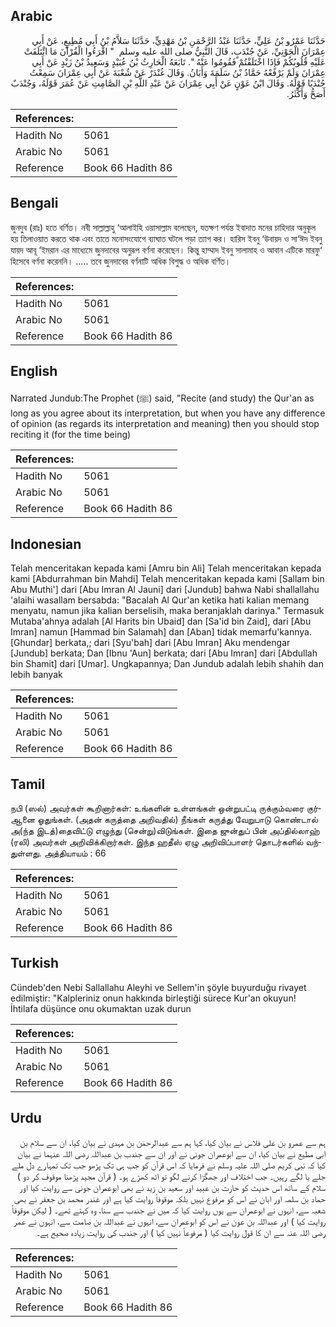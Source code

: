 ## Arabic


<div dir="rtl" lang="ar" style={{fontSize:'larger',backgroundColor:'#f8f9fa',padding:20}}>
حَدَّثَنَا عَمْرُو بْنُ عَلِيٍّ، حَدَّثَنَا عَبْدُ الرَّحْمَنِ بْنُ مَهْدِيٍّ، حَدَّثَنَا سَلاَّمُ بْنُ أَبِي مُطِيعٍ، عَنْ أَبِي عِمْرَانَ الْجَوْنِيِّ، عَنْ جُنْدَبٍ، قَالَ النَّبِيُّ صلى الله عليه وسلم ‏ "‏ اقْرَءُوا الْقُرْآنَ مَا ائْتَلَفَتْ عَلَيْهِ قُلُوبُكُمْ فَإِذَا اخْتَلَفْتُمْ فَقُومُوا عَنْهُ ‏"‏‏.‏ تَابَعَهُ الْحَارِثُ بْنُ عُبَيْدٍ وَسَعِيدُ بْنُ زَيْدٍ عَنْ أَبِي عِمْرَانَ وَلَمْ يَرْفَعْهُ حَمَّادُ بْنُ سَلَمَةَ وَأَبَانُ‏.‏ وَقَالَ غُنْدَرٌ عَنْ شُعْبَةَ عَنْ أَبِي عِمْرَانَ سَمِعْتُ جُنْدَبًا قَوْلَهُ‏.‏ وَقَالَ ابْنُ عَوْنٍ عَنْ أَبِي عِمْرَانَ عَنْ عَبْدِ اللَّهِ بْنِ الصَّامِتِ عَنْ عُمَرَ قَوْلَهُ، وَجُنْدَبٌ أَصَحُّ وَأَكْثَرُ‏.‏
</div>
<div style={{backgroundColor:'#f8f9fa',padding:20, marginBottom: 10}}><table> <thead> <tr> <th>References:</th> <th></th> </tr> </thead> <tbody><tr><td>Hadith No</td><td>5061</td></tr><tr><td>Arabic No</td><td>5061</td></tr><tr><td>Reference</td><td>Book 66 Hadith 86</td></tr></tbody></table></div>

## Bengali


<div dir="ltr" lang="bn" style={{fontSize:'larger',backgroundColor:'#f8f9fa',padding:20}}>
জুনদুব (রাঃ) হতে বর্ণিত। নবী সাল্লাল্লাহু ‘আলাইহি ওয়াসাল্লাম বলেছেন, যতক্ষণ পর্যন্ত ইবাদাত মনের চাহিদার অনুকূল হয় তিলাওয়াত করতে থাক এবং তাতে মনোসংযোগে ব্যাঘাত ঘটলে পড়া ত্যাগ কর। হারিস ইবনু ‘উবায়দ ও সা‘ঈদ ইবনু যায়দ আবূ ‘ইমরান এর মাধ্যেমে জুনদাবের অনুরূপ বর্ণনা করেছেন। কিন্তু হাম্মাদ ইবনু সালামাহ ও আবান এটিকে মারফু‘ হিসেবে বর্ণনা করেননি। ..... তবে জুনদাবের বর্ণনাটি অধিক বিশুদ্ধ ও অধিক বর্ণিত।
</div>
<div style={{backgroundColor:'#f8f9fa',padding:20, marginBottom: 10}}><table> <thead> <tr> <th>References:</th> <th></th> </tr> </thead> <tbody><tr><td>Hadith No</td><td>5061</td></tr><tr><td>Arabic No</td><td>5061</td></tr><tr><td>Reference</td><td>Book 66 Hadith 86</td></tr></tbody></table></div>

## English


<div dir="ltr" lang="en" style={{fontSize:'larger',backgroundColor:'#f8f9fa',padding:20}}>
Narrated Jundub:The Prophet (ﷺ) said, "Recite (and study) the Qur'an as long as you agree about its interpretation, but when you have any difference of opinion (as regards its interpretation and meaning) then you should stop reciting it (for the time being)
</div>
<div style={{backgroundColor:'#f8f9fa',padding:20, marginBottom: 10}}><table> <thead> <tr> <th>References:</th> <th></th> </tr> </thead> <tbody><tr><td>Hadith No</td><td>5061</td></tr><tr><td>Arabic No</td><td>5061</td></tr><tr><td>Reference</td><td>Book 66 Hadith 86</td></tr></tbody></table></div>

## Indonesian


<div dir="ltr" lang="id" style={{fontSize:'larger',backgroundColor:'#f8f9fa',padding:20}}>
Telah menceritakan kepada kami [Amru bin Ali] Telah menceritakan kepada kami [Abdurrahman bin Mahdi] Telah menceritakan kepada kami [Sallam bin Abu Muthi'] dari [Abu Imran Al Jauni] dari [Jundub] bahwa Nabi shallallahu 'alaihi wasallam bersabda: "Bacalah Al Qur'an ketika hati kalian memang menyatu, namun jika kalian berselisih, maka beranjaklah darinya." Termasuk Mutaba'ahnya adalah [Al Harits bin Ubaid] dan [Sa'id bin Zaid], dari [Abu Imran] namun [Hammad bin Salamah] dan [Aban] tidak memarfu'kannya. [Ghundar] berkata,; dari [Syu'bah] dari [Abu Imran] Aku mendengar [Jundub] berkata; Dan [Ibnu 'Aun] berkata; dari [Abu Imran] dari [Abdullah bin Shamit] dari [Umar]. Ungkapannya; Dan Jundub adalah lebih shahih dan lebih banyak
</div>
<div style={{backgroundColor:'#f8f9fa',padding:20, marginBottom: 10}}><table> <thead> <tr> <th>References:</th> <th></th> </tr> </thead> <tbody><tr><td>Hadith No</td><td>5061</td></tr><tr><td>Arabic No</td><td>5061</td></tr><tr><td>Reference</td><td>Book 66 Hadith 86</td></tr></tbody></table></div>

## Tamil


<div dir="ltr" lang="ta" style={{fontSize:'larger',backgroundColor:'#f8f9fa',padding:20}}>
நபி (ஸல்) அவர்கள் கூறினார்கள்: உங்களின் உள்ளங்கள் ஒன்றுபட்டி ருக்கும்வரை குர்ஆனை ஓதுங்கள். (அதன் கருத்தை அறிவதில்) நீங்கள் கருத்து வேறுபாடு கொண்டால் அ(ந்த இடத்)தைவிட்டு எழுந்து (சென்று)விடுங்கள். இதை ஜுன்துப் பின் அப்தில்லாஹ் (ரலி) அவர்கள் அறிவிக்கிறார்கள். இந்த ஹதீஸ் ஏழு அறிவிப்பாளர் தொடர்களில் வந்துள்ளது. அத்தியாயம் : 66
</div>
<div style={{backgroundColor:'#f8f9fa',padding:20, marginBottom: 10}}><table> <thead> <tr> <th>References:</th> <th></th> </tr> </thead> <tbody><tr><td>Hadith No</td><td>5061</td></tr><tr><td>Arabic No</td><td>5061</td></tr><tr><td>Reference</td><td>Book 66 Hadith 86</td></tr></tbody></table></div>

## Turkish


<div dir="ltr" lang="tr" style={{fontSize:'larger',backgroundColor:'#f8f9fa',padding:20}}>
Cündeb'den Nebi Sallallahu Aleyhi ve Sellem'in şöyle buyurduğu rivayet edilmiştir: "Kalpleriniz onun hakkında birleştiği sürece Kur'an okuyun! İhtilafa düşünce onu okumaktan uzak durun
</div>
<div style={{backgroundColor:'#f8f9fa',padding:20, marginBottom: 10}}><table> <thead> <tr> <th>References:</th> <th></th> </tr> </thead> <tbody><tr><td>Hadith No</td><td>5061</td></tr><tr><td>Arabic No</td><td>5061</td></tr><tr><td>Reference</td><td>Book 66 Hadith 86</td></tr></tbody></table></div>

## Urdu


<div dir="rtl" lang="ur" style={{fontSize:'larger',backgroundColor:'#f8f9fa',padding:20}}>
ہم سے عمرو بن علی فلاس نے بیان کیا، کہا ہم سے عبدالرحمٰن بن مہدی نے بیان کیا، ان سے سلام بن ابی مطیع نے بیان کیا، ان سے ابوعمران جونی نے اور ان سے جندب بن عبداللہ رضی اللہ عنہما نے بیان کیا کہ نبی کریم صلی اللہ علیہ وسلم نے فرمایا کہ اس قرآن کو جب ہی تک پڑھو جب تک تمہارے دل ملے جلے یا لگے رہیں۔ جب اختلاف اور جھگڑا کرنے لگو تو اٹھ کھڑے ہو۔ ( قرآن مجید پڑھنا موقوف کر دو ) سلام کے ساتھ اس حدیث کو حارث بن عبید اور سعید بن زید نے بھی ابوعمران جونی سے روایت کیا اور حماد بن سلمہ اور ابان نے اس کو مرفوع نہیں بلکہ موقوفاً روایت کیا ہے اور غندر محمد بن جعفر نے بھی شعبہ سے، انہوں نے ابوعمران سے یوں روایت کیا کہ میں نے جندب سے سنا، وہ کہتے تھے۔ ( لیکن موقوفاً روایت کیا ) اور عبداللہ بن عون نے اس کو ابوعمران سے، انہوں نے عبداللہ بن صامت سے، انہوں نے عمر رضی اللہ عنہ سے ان کا قول روایت کیا ( مرفوعاً نہیں کیا ) اور جندب کی روایت زیادہ صحیح ہے۔
</div>
<div style={{backgroundColor:'#f8f9fa',padding:20, marginBottom: 10}}><table> <thead> <tr> <th>References:</th> <th></th> </tr> </thead> <tbody><tr><td>Hadith No</td><td>5061</td></tr><tr><td>Arabic No</td><td>5061</td></tr><tr><td>Reference</td><td>Book 66 Hadith 86</td></tr></tbody></table></div>